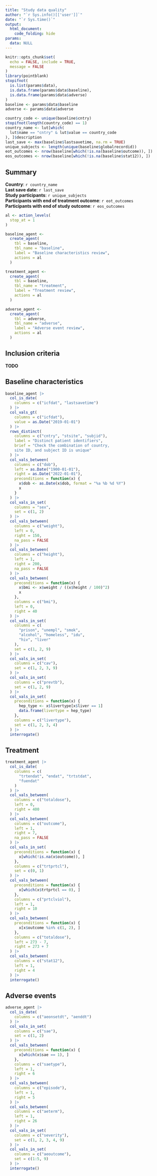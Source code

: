 ```yaml
---
title: "Study data quality"
author: "`r Sys.info()[['user']]`"
date: "`r Sys.time()`"
output: 
  html_document:
    code_folding: hide
params:
  data: NULL
---
```


```r
knitr::opts_chunk$set(
  echo = FALSE, include = TRUE,
  message = FALSE
)
library(pointblank)
stopifnot(
  is.list(params$data),
  is.data.frame(params$data$baseline),
  is.data.frame(params$data$adverse)
)
baseline <- params$data$baseline
adverse <- params$data$adverse
```
```r
country_code <- unique(baseline$cntry)
stopifnot(length(country_code) == 1)
country_name <- lut[which(
  lut$name == "cntry" & lut$value == country_code
), ]$description
last_save <- max(baseline$lastsavetime, na.rm = TRUE)
unique_subjects <- length(unique(baseline$globalrecordid))
eot_outcomes <- nrow(baseline[which(!is.na(baseline$outcome)), ])
eos_outcomes <- nrow(baseline[which(!is.na(baseline$stat12)), ])
```
## Summary

**Country**: `r country_name`  
**Last save date**: `r last_save`  
**Study participants**: `r unique_subjects`  
**Participants with end of treatment outcome**: `r eot_outcomes`  
**Participants with end of study outcome**: `r eos_outcomes`  
 
```r
al <- action_levels(
  stop_at = 1
)

baseline_agent <-
  create_agent(
    tbl = baseline,
    tbl_name = "baseline",
    label = "Baseline characteristics review",
    actions = al
  )

treatment_agent <-
  create_agent(
    tbl = baseline,
    tbl_name = "treatment",
    label = "Treatment review",
    actions = al
  )

adverse_agent <-
  create_agent(
    tbl = adverse,
    tbl_name = "adverse",
    label = "Adverse event review",
    actions = al
  )
```
## Inclusion criteria

**TODO**

## Baseline characteristics

```r
baseline_agent |>
  col_is_date(
    columns = c("icfdat", "lastsavetime")
  ) |>
  col_vals_gt(
    columns = c("icfdat"),
    value = as.Date("2019-01-01")
  ) |>
  rows_distinct(
    columns = c("cntry", "stsite", "subjid"),
    label = "Distinct patient identifiers",
    brief = "Check the combination of country,
    site ID, and subject ID is unique"
  ) |>
  col_vals_between(
    columns = c("dob"),
    left = as.Date("1900-01-01"),
    right = as.Date("2022-01-01"),
    preconditions = function(x) {
      x$dob <- as.Date(x$dob, format = "%a %b %d %Y")
      x
    }
  ) |>
  col_vals_in_set(
    columns = "sex",
    set = c(1, 2)
  ) |>
  col_vals_between(
    columns = c("weight"),
    left = 0,
    right = 150,
    na_pass = FALSE
  ) |>
  col_vals_between(
    columns = c("height"),
    left = 1,
    right = 200,
    na_pass = FALSE
  ) |>
  col_vals_between(
    preconditions = function(x) {
      x$bmi <- x$weight / ((x$height / 100)^2)
      x
    },
    columns = c("bmi"),
    left = 0,
    right = 40
  ) |>
  col_vals_in_set(
    columns = c(
      "prison", "unempl", "smok",
      "alcohol", "homeless", "idu",
      "hiv", "liver"
    ),
    set = c(1, 2, 9)
  ) |>
  col_vals_in_set(
    columns = c("cav"),
    set = c(1, 2, 3, 9)
  ) |>
  col_vals_in_set(
    columns = c("prevtb"),
    set = c(1, 2, 9)
  ) |>
  col_vals_in_set(
    preconditions = function(x) {
      hep_type <- x$livertype[x$liver == 1]
      data.frame(livertype = hep_type)
    },
    columns = c("livertype"),
    set = c(1, 2, 3, 4)
  ) |>
  interrogate()
```
## Treatment

```r
treatment_agent |>
  col_is_date(
    columns = c(
      "trtendat", "endat", "trtstdat",
      "fuendat"
    )
  ) |>
  col_vals_between(
    columns = c("totaldose"),
    left = 0,
    right = 400
  ) |>
  col_vals_between(
    columns = c("outcome"),
    left = 1,
    right = 7,
    na_pass = FALSE
  ) |>
  col_vals_in_set(
    preconditions = function(x) {
      x[which(!is.na(x$outcome)), ]
    },
    columns = c("trtprtcl"),
    set = c(0, 1)
  ) |>
  col_vals_between(
    preconditions = function(x) {
      x[which(x$trtprtcl == 0), ]
    },
    columns = c("prtclviol"),
    left = 1,
    right = 10
  ) |>
  col_vals_between(
    preconditions = function(x) {
      x[x$outcome %in% c(1, 2), ]
    },
    columns = c("totaldose"),
    left = 273 - 7,
    right = 273 + 7
  ) |>
  col_vals_between(
    columns = c("stat12"),
    left = 1,
    right = 4
  ) |>
  interrogate()
```
## Adverse events

```r
adverse_agent |>
  col_is_date(
    columns = c("aeonsetdt", "aenddt")
  ) |>
  col_vals_in_set(
    columns = c("sae"),
    set = c(1, 2)
  ) |>
  col_vals_between(
    preconditions = function(x) {
      x[which(x$sae == 1), ]
    },
    columns = c("saetype"),
    left = 1,
    right = 6
  ) |>
  col_vals_between(
    columns = c("episode"),
    left = 1,
    right = 5
  ) |>
  col_vals_between(
    columns = c("aeterm"),
    left = 1,
    right = 26
  ) |>
  col_vals_in_set(
    columns = c("severity"),
    set = c(1, 2, 3, 4, 9)
  ) |>
  col_vals_in_set(
    columns = c("aeoutcome"),
    set = c(1:5, 9)
  ) |>
  interrogate()
```
